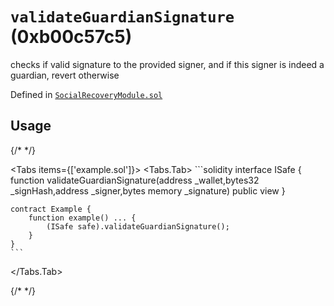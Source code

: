 



# `validateGuardianSignature` (0xb00c57c5)



checks if valid signature to the provided signer, and if this signer is indeed a guardian, revert otherwise


Defined in [`SocialRecoveryModule.sol`](https://github.com/safe-global/safe-modules/tree/recovery/v0.1.0/modules/recovery/contracts/generated-markups/candide-contracts/contracts/modules/social_recovery/SocialRecoveryModule.sol#Lundefined)


## Usage

{/* <!-- vale off --> */}

<Tabs items={['example.sol']}>
  <Tabs.Tab>
    ```solidity
    interface ISafe {
        function validateGuardianSignature(address _wallet,bytes32 _signHash,address _signer,bytes memory _signature) public view
    }

    contract Example {
        function example() ... {
            (ISafe safe).validateGuardianSignature();
        }
    }
    ```
  </Tabs.Tab>
</Tabs>

{/* <!-- vale on --> */}






